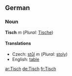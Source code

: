 ==German==
===Noun===
'''Tisch''' ''m'' (''Plural:'' [[Tische]])

====Translations====
*Czech: [[stůl]] ''m'' (''Plural:'' [[stoly]])
*English: [[table]]

[[ar:Tisch]]
[[de:Tisch]]
[[fr:Tisch]]